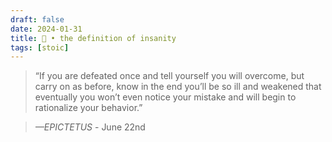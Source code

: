 ```yaml
---
draft: false 
date: 2024-01-31
title: 🗿 • the definition of insanity
tags: [stoic]
---
```


>  “If you are defeated once and tell yourself you will overcome, but carry on as before, know in the end you’ll be so ill and weakened that eventually you won’t even notice your mistake and will begin to rationalize your behavior.”

> *—EPICTETUS* - June 22nd
